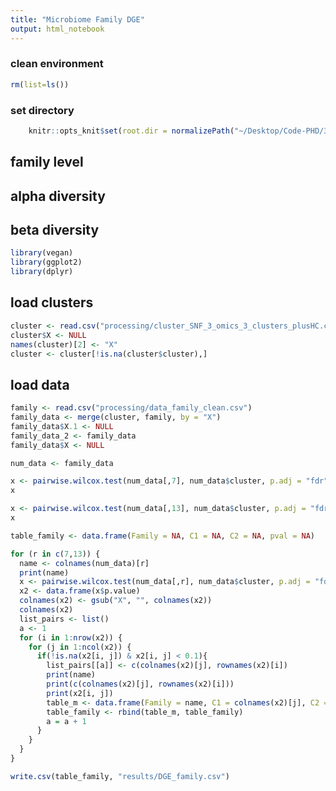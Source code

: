 ```yaml
---
title: "Microbiome Family DGE"
output: html_notebook
---
```



### clean environment
```r
rm(list=ls())
```

### set directory
```r
    knitr::opts_knit$set(root.dir = normalizePath("~/Desktop/Code-PHD/3_layers_integration/")) 
```
## family level
## alpha diversity
## beta diversity

```r
library(vegan)
library(ggplot2)
library(dplyr)
```
## load clusters
```r
cluster <- read.csv("processing/cluster_SNF_3_omics_3_clusters_plusHC.csv")
cluster$X <- NULL
names(cluster)[2] <- "X"
cluster <- cluster[!is.na(cluster$cluster),]
```

## load data
```r
family <- read.csv("processing/data_family_clean.csv")
family_data <- merge(cluster, family, by = "X")
family_data$X.1 <- NULL
family_data_2 <- family_data
family_data$X <- NULL
```

```r
num_data <- family_data
```
```r
x <- pairwise.wilcox.test(num_data[,7], num_data$cluster, p.adj = "fdr")
x
```

```r
x <- pairwise.wilcox.test(num_data[,13], num_data$cluster, p.adj = "fdr")
x
```

```r
table_family <- data.frame(Family = NA, C1 = NA, C2 = NA, pval = NA)

for (r in c(7,13)) {
  name <- colnames(num_data)[r]
  print(name)
  x <- pairwise.wilcox.test(num_data[,r], num_data$cluster, p.adj = "fdr")
  x2 <- data.frame(x$p.value)
  colnames(x2) <- gsub("X", "", colnames(x2))
  colnames(x2)
  list_pairs <- list()
  a <- 1
  for (i in 1:nrow(x2)) {
    for (j in 1:ncol(x2)) {
      if(!is.na(x2[i, j]) & x2[i, j] < 0.1){
        list_pairs[[a]] <- c(colnames(x2)[j], rownames(x2)[i])
        print(name)
        print(c(colnames(x2)[j], rownames(x2)[i]))
        print(x2[i, j])
        table_m <- data.frame(Family = name, C1 = colnames(x2)[j], C2 = rownames(x2)[i], pval = x2[i, j])
        table_family <- rbind(table_m, table_family)
        a = a + 1
      }
    }
  }
}

write.csv(table_family, "results/DGE_family.csv")
```


